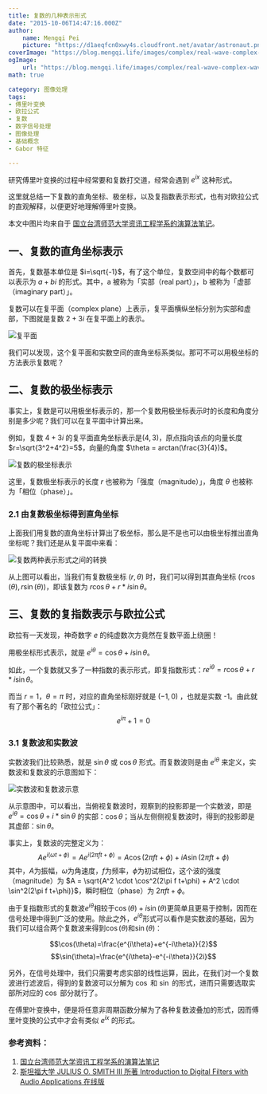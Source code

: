 ```yaml
---
title: 复数的几种表示形式
date: "2015-10-06T14:47:16.000Z"
author:
    name: Mengqi Pei
    picture: "https://d1aeqfcn0xwy4s.cloudfront.net/avatar/astronaut.png"
coverImage: "https://blog.mengqi.life/images/complex/real-wave-complex-wave.png"
ogImage:
    url: "https://blog.mengqi.life/images/complex/real-wave-complex-wave.png"
math: true

category: 图像处理
tags:
- 傅里叶变换
- 欧拉公式
- 复数
- 数字信号处理
- 图像处理
- 基础概念
- Gabor 特征

---
```


研究傅里叶变换的过程中经常要和复数打交道，经常会遇到 $e^{ix}$ 这种形式。

这里就总结一下复数的直角坐标、极坐标，以及复指数表示形式，也有对欧拉公式的直观解释，以便更好地理解傅里叶变换。

本文中图片均来自于 [国立台湾师范大学资讯工程学系的演算法笔记](http://www.csie.ntnu.edu.tw/~u91029/Wave.html)。

<!--more-->

## 一、复数的直角坐标表示

首先，复数基本单位是 $i=\sqrt{-1}$，有了这个单位，复数空间中的每个数都可以表示为 $a+bi$ 的形式。其中，a 被称为「实部（real part）」，b 被称为「虚部（imaginary part）」。

复数可以在复平面（complex plane）上表示，复平面横纵坐标分别为实部和虚部，下图就是复数 $2+3i$ 在复平面上的表示。

![复平面](https://blog.mengqi.life/images/complex/complex-plane.png)

我们可以发现，这个复平面和实数空间的直角坐标系类似。那可不可以用极坐标的方法表示复数呢？

## 二、复数的极坐标表示

事实上，复数是可以用极坐标表示的，那一个复数用极坐标表示时的长度和角度分别是多少呢？我们可以在复平面中计算出来。

例如，复数 $4+3i$ 的复平面直角坐标表示是$(4, 3)$，原点指向该点的向量长度 $r=\sqrt{3^2+4^2}=5$，向量的角度 $\theta = arctan(\frac{3}{4})$。

![复数的极坐标表示](https://blog.mengqi.life/images/complex/complex-polar-plane.png)

这里，复数极坐标表示的长度 $r$ 也被称为「强度（magnitude）」，角度 $\theta$ 也被称为「相位（phase）」。

### 2.1 由复数极坐标得到直角坐标

上面我们用复数的直角坐标计算出了极坐标，那么是不是也可以由极坐标推出直角坐标呢？我们还是从复平面中来看：

![复数两种表示形式之间的转换 ](https://blog.mengqi.life/images/complex/complex-polar-transform.png)

从上图可以看出，当我们有复数极坐标 $(r, \theta)$ 时，我们可以得到其直角坐标 $(r \cos(\theta), r \sin(\theta))$，即该复数为 $r\cos\theta + r*i\sin\theta$。

## 三、复数的复指数表示与欧拉公式
欧拉有一天发现，神奇数字 $e$ 的纯虚数次方竟然在复数平面上绕圈！

用极坐标形式表示，就是 $e^{i\theta}=\cos\theta+i\sin\theta$。

如此，一个复数就又多了一种指数的表示形式，即复指数形式：$r e^{i\theta} = r \cos\theta + r*i \sin\theta$。

而当 $r=1$，$\theta=\pi$ 时，对应的直角坐标刚好就是 $(-1, 0)$ ，也就是实数 -1。由此就有了那个著名的「欧拉公式」：
$$e^{i\pi}+1=0$$

### 3.1 复数波和实数波

实数波我们比较熟悉，就是 $\sin\theta$ 或 $\cos\theta$ 形式。而复数波则是由 $e^{i\theta}$ 来定义，实数波和复数波的示意图如下：

![实数波和复数波示意 ](https://blog.mengqi.life/images/complex/real-wave-complex-wave.png)

从示意图中，可以看出，当俯视复数波时，观察到的投影即是一个实数波，即是 $e^{i\theta}=\cos\theta + i* \sin\theta$ 的实部：$\cos\theta$；当从左侧侧视复数波时，得到的投影即是其虚部：$\sin\theta$。

事实上，复数波的完整定义为：
$$ Ae^{i(\omega t+\phi)} = Ae^{i(2\pi f t+\phi)} = A\cos(2\pi f t+\phi) + iA\sin(2\pi f t+\phi) $$
其中，$A$为振幅，$\omega$为角速度，$f$为频率，$\phi$为初试相位，这个波的强度（magnitude）为 $A = \sqrt{A^2 \cdot \cos^2(2\pi f t+\phi) + A^2 \cdot \sin^2(2\pi f t+\phi)}$，瞬时相位（phase）为 $2\pi f t + \phi$。

由于复指数形式的复数波$e^{i\theta}$相较于$\cos(\theta)+i\sin(\theta)$更简单且更易于控制，因而在信号处理中得到广泛的使用。除此之外，$e^{i\theta}$形式可以看作是实数波的基础，因为我们可以组合两个复数波来得到$\cos(\theta)$和$\sin(\theta)$：

$$\cos(\theta)=\frac{e^{i\theta}+e^{-i\theta}}{2}$$
$$\sin(\theta)=\frac{e^{i\theta}-e^{-i\theta}}{2i}$$
    
另外，在信号处理中，我们只需要考虑实部的线性运算，因此，在我们对一个复数波进行滤波后，得到的复数波可以分解为 $\cos$ 和 $\sin$ 的形式，进而只需要选取实部所对应的 $\cos$ 部分就行了。

在傅里叶变换中，便是将任意非周期函数分解为了各种复数波叠加的形式，因而傅里叶变换的公式中才会有类似 $e^{ix}$ 的形式。

### 参考资料：
1. [国立台湾师范大学资讯工程学系的演算法笔记](http://www.csie.ntnu.edu.tw/~u91029/Wave.html)
2. [斯坦福大学 JULIUS O. SMITH III 所著 Introduction to Digital Filters with Audio Applications 在线版](https://ccrma.stanford.edu/~jos/fp/Complex_Sinusoids.html)

